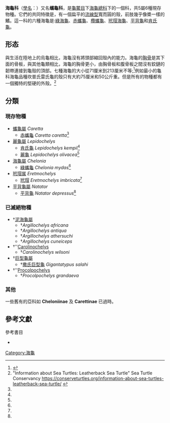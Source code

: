 {{更新|time=2019-06-30T12:27:07+00:00}}
{{Automatic Taxobox
| name = 海龜科
| fossil_range= {{fossilrange|58|0}} [[古新世|古新世]]-[[全新世|全新世]] 
| image = Loggerhead Sea Turtle.jpg
| image_caption = [[蠵龟|蠵龟]] ''C. caretta''
| taxon = Cheloniidae
| authority = Oppel, 1811<ref name=Rhodin.92>{{Harnvb|Rhodin|2010|pp=000.92-94}}</ref>
| subdivision_ranks = 屬
| subdivision =
*[[蠵龟属|蠵龟属]] ''Caretta''
*[[丽龟属|丽龟属]] ''Lepidochelys''
*[[海龟属|海龟属]] ''Chelonia''
*[[玳瑁属|玳瑁属]] ''Eretmochelys''
*[[平背龜屬|平背龜屬]] ''Natator''
}}

'''海龜科'''（[[學名|學名]]：{{lang|la|Cheloniidae}}）又名'''蠵龜科'''，是[[龜鱉目|龜鱉目]]下[[海龜總科|海龜總科]]下的一個科，共5屬6種現存物種。它們的共同特徵是，有一個扁平的[[流線型|流線型]]寬而圓的殼，前肢幾乎像槳一樣的鰭。這一科的六種海龜是:[[綠海龜|綠海龜]]、[[赤蠵龜|赤蠵龜]]、[[欖蠵龜|欖蠵龜]]、[[玳瑁海龜|玳瑁海龜]]、[[平背龜|平背龜]]和[[肯氏龜|肯氏龜]]。

== 形态 ==
與生活在陸地上的烏龜相比，海龜沒有將頭部縮回殼內的能力。海龜的[[胸骨|胸骨]]是其下面的骨板，與其他龜類相比，海龜的胸骨更小，由胸骨板和腹骨板之間沒有鉸鏈的韌帶連接到龜殼的頂部。七種海龜的大小從71厘米到213厘米不等;<ref>{{Cite web | url=https://animaldiversity.org/accounts/Cheloniidae/ | title=Cheloniidae | access-date=2021-09-29 | archive-date=2021-12-06 | archive-url=https://web.archive.org/web/20211206000746/https://animaldiversity.org/accounts/Cheloniidae/ | dead-url=no }}</ref>例如最小的龜科海龜品種坎普氏雷氏龜的殼只有大約75厘米和50公斤重。但是所有的物種都有一個獨特的堅硬的外殼。<ref>"Information about Sea Turtles: Leatherback Sea Turtle" Sea Turtle Conservancy https://conserveturtles.org/information-about-sea-turtles-leatherback-sea-turtle/ {{Wayback|url=https://conserveturtles.org/information-about-sea-turtles-leatherback-sea-turtle/ |date=20211121001551 }}</ref>
== 分類 ==
=== 現存物種 ===
*[[蠵龜屬|蠵龜屬]] ''Caretta''
**[[赤蠵龜|赤蠵龜]] ''Caretta caretta''<ref name=Rhodin.92/>
*[[麗龜屬|麗龜屬]] ''Lepidochelys''
**[[肯氏龜|肯氏龜]] ''Lepidochelys kempii''<ref name=Rhodin.92/>
**[[麗龜|麗龜]] ''Lepidochelys olivacea''<ref name=Rhodin.92/>
*[[海龜屬|海龜屬]] ''Chelonia''
**[[綠蠵龜|綠蠵龜]] ''Chelonia mydas''<ref name=Rhodin.92/>
*[[玳瑁属|玳瑁属]] ''Eretmochelys''
**[[玳瑁|玳瑁]] ''Eretmochelys imbricata''<ref name=Rhodin.92/>
*[[平背龜屬|平背龜屬]] ''Natator''
**[[平背龜|平背龜]] ''Natator depressus''<ref name=Rhodin.92/>

=== 已滅絕物種 ===
*†[[泥海龜屬|泥海龜屬]]
**†''Argillochelys africana''
**†''Argillochelys antiqua''
**†''Argillochelys athersuchi''
**†''Argillochelys cuneiceps''
*†''[[Carolinochelys|Carolinochelys]]
**†''Carolinochelys wilsoni''
*†[[巨型龜屬|巨型龜屬]]
**†[[撒氏巨型龜|撒氏巨型龜]] ''Gigantatypus salahi''
*†''[[Procolpochelys|Procolpochelys]]
**†''Procolpochelys grandaeva''

=== 其他 ===
一些舊有的亞科如 '''Cheloniinae''' 及 '''Carettinae''' 已過時。

== 參考文獻 ==
{{Reflist|colwidth=30em}}

;參考書目
*{{Anchor|CITEREFRhodin2010}}{{cite web |url=http://www.iucn-tftsg.org/wp-content/uploads/file/Accounts/crm_5_000_checklist_v3_2010.pdf |title=Turtles of the World 2010 Update: Annotated Checklist of Taxonomy, Synonymy, Distribution and Conservation Status |accessdate=2010-12-15 |last=Rhodin |first=Anders G.J. |coauthors=Paul van Dijk, Peter;  Inverson, John B.; Shaffer, H. Bradley |format=pdf |pages=000.89–000.138 |archiveurl=https://www.webcitation.org/5uzfktoIh?url=http://www.iucn-tftsg.org/wp-content/uploads/file/Accounts/crm_5_000_checklist_v3_2010.pdf |archivedate=2010-12-15 |deadurl=yes }}
{{龜鱉目|A.}}
{{Taxonbar|from=Q30143}}

[[Category:海龜|Category:海龜]]